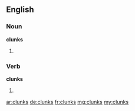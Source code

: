 ==English==

===Noun===
'''clunks'''

# {{plural of|clunk}}

===Verb===
'''clunks'''

# {{third-person singular of|clunk}}

[[ar:clunks]]
[[de:clunks]]
[[fr:clunks]]
[[mg:clunks]]
[[my:clunks]]